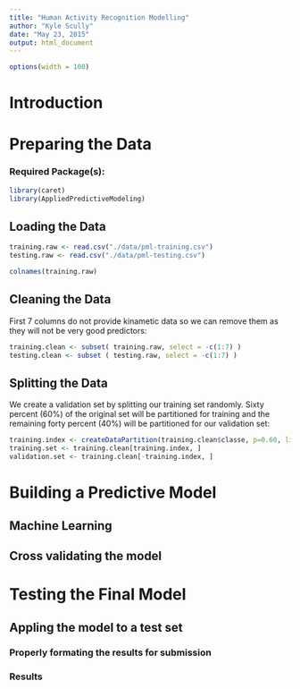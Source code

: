```yaml
---
title: "Human Activity Recognition Modelling"
author: "Kyle Scully"
date: "May 23, 2015"
output: html_document
---
```

```r
options(width = 100)
```
# Introduction

# Preparing the Data
### Required Package(s):
```r
library(caret)
library(AppliedPredictiveModeling)
````

## Loading the Data

```r
training.raw <- read.csv("./data/pml-training.csv")
testing.raw <- read.csv("./data/pml-testing.csv")
```

```r
colnames(training.raw)
```

## Cleaning the Data

First 7 columns do not provide kinametic data so we can remove them as they will not be very good predictors:

```r
training.clean <- subset( training.raw, select = -c(1:7) )
testing.clean <- subset ( testing.raw, select = -c(1:7) )
```

## Splitting the Data

We create a validation set by splitting our training set randomly.  Sixty percent (60%) of the original set will be partitioned for training and the remaining forty percent (40%) will be partitioned for our validation set:

```r
training.index <- createDataPartition(training.clean$classe, p=0.60, list=F)
training.set <- training.clean[training.index, ]
validation.set <- training.clean[-training.index, ]
```

# Building a Predictive Model

## Machine Learning

## Cross validating the model

# Testing the Final Model

## Appling the model to a test set

### Properly formating the results for submission

### Results

 
 
